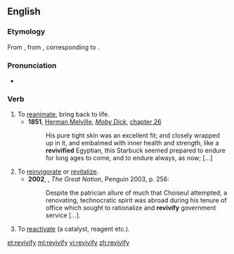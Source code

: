 ==English==
===Etymology===
From {{etyl|fr|en}} {{term|revivifier|lang=fr}}, from {{etyl|la|en}} {{term|revivificare|lang=la}}, corresponding to {{prefix|re|vivify}}.

===Pronunciation===
*{{a|UK}} {{IPA|/ɹiːˈvɪvɪfʌɪ/}}

===Verb===
{{en-verb|revivifies|revivifying|revivified}}

# To [[reanimate]], bring back to life.
#*'''1851''', [[w:Herman Melville|Herman Melville]], ''[[w:Moby Dick|Moby Dick]]'', [[s:Moby-Dick/Chapter 26|chapter 26]]
#*:  His pure tight skin was an excellent fit; and closely wrapped up in it, and embalmed with inner health and strength, like a '''revivified''' Egyptian, this Starbuck seemed prepared to endure for long ages to come, and to endure always, as now; [...]
# To [[reinvigorate]] or [[revitalize]].
#*'''2002''', {{w|Colin Jones (historian)|Colin Jones}}, ''The Great Nation'', Penguin 2003, p. 256:
#*:Despite the patrician allure of much that Choiseul attempted, a renovating, technocratic spirit was abroad during his tenure of office which sought to rationalize and '''revivify''' government service [...].
# {{context|chemistry|now|_|rare}} To [[reactivate]] (a catalyst, reagent etc.).

[[et:revivify]]
[[ml:revivify]]
[[vi:revivify]]
[[zh:revivify]]